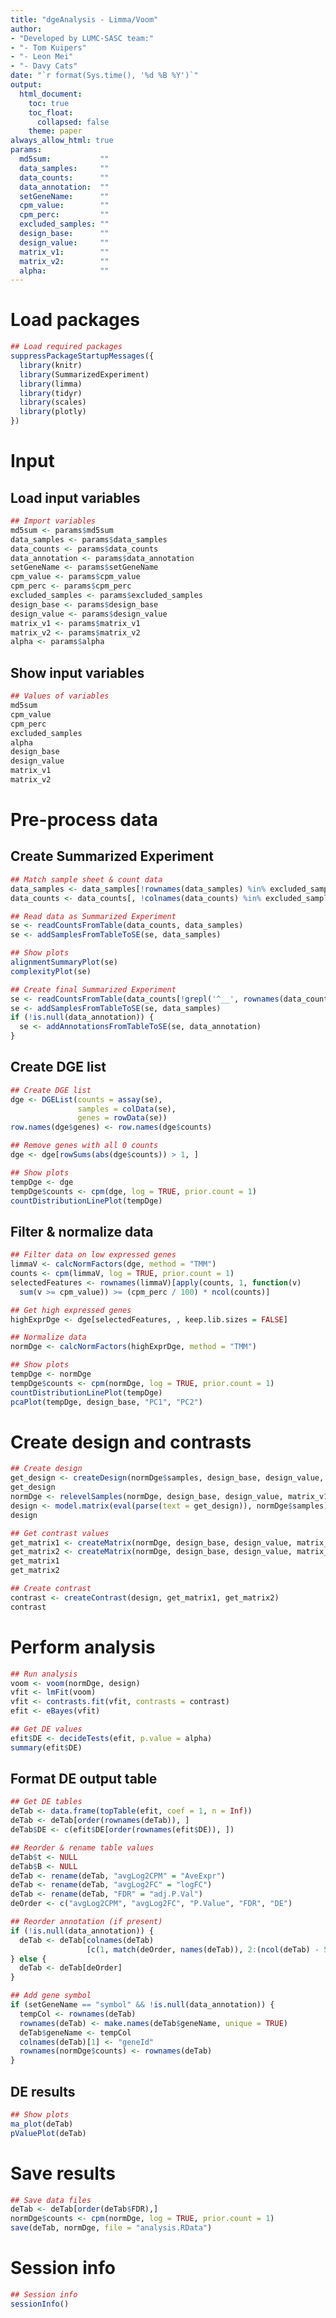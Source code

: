 ```yaml
---
title: "dgeAnalysis - Limma/Voom"
author:
- "Developed by LUMC-SASC team:"
- "- Tom Kuipers"
- "- Leon Mei"
- "- Davy Cats"
date: "`r format(Sys.time(), '%d %B %Y')`"
output:
  html_document:
    toc: true
    toc_float:
      collapsed: false
    theme: paper
always_allow_html: true
params:
  md5sum:           ""
  data_samples:     ""
  data_counts:      ""
  data_annotation:  ""
  setGeneName:      ""
  cpm_value:        ""
  cpm_perc:         ""
  excluded_samples: ""
  design_base:      ""
  design_value:     ""
  matrix_v1:        ""
  matrix_v2:        ""
  alpha:            ""
---
```



# Load packages

```r

## Load required packages
suppressPackageStartupMessages({
  library(knitr)
  library(SummarizedExperiment)
  library(limma)
  library(tidyr)
  library(scales)
  library(plotly)
})

```


# Input
## Load input variables

```r

## Import variables
md5sum <- params$md5sum
data_samples <- params$data_samples
data_counts <- params$data_counts
data_annotation <- params$data_annotation
setGeneName <- params$setGeneName
cpm_value <- params$cpm_value
cpm_perc <- params$cpm_perc
excluded_samples <- params$excluded_samples
design_base <- params$design_base
design_value <- params$design_value
matrix_v1 <- params$matrix_v1
matrix_v2 <- params$matrix_v2
alpha <- params$alpha

```


## Show input variables

```r

## Values of variables
md5sum
cpm_value
cpm_perc
excluded_samples
alpha
design_base
design_value
matrix_v1
matrix_v2

```


# Pre-process data
## Create Summarized Experiment

```r

## Match sample sheet & count data
data_samples <- data_samples[!rownames(data_samples) %in% excluded_samples, , drop = FALSE]
data_counts <- data_counts[, !colnames(data_counts) %in% excluded_samples]

## Read data as Summarized Experiment
se <- readCountsFromTable(data_counts, data_samples)
se <- addSamplesFromTableToSE(se, data_samples)

## Show plots
alignmentSummaryPlot(se)
complexityPlot(se)

## Create final Summarized Experiment
se <- readCountsFromTable(data_counts[!grepl('^__', rownames(data_counts)), ], data_samples)
se <- addSamplesFromTableToSE(se, data_samples)
if (!is.null(data_annotation)) {
  se <- addAnnotationsFromTableToSE(se, data_annotation)
}

```


## Create DGE list

```r

## Create DGE list
dge <- DGEList(counts = assay(se),
               samples = colData(se),
               genes = rowData(se))
row.names(dge$genes) <- row.names(dge$counts)

## Remove genes with all 0 counts
dge <- dge[rowSums(abs(dge$counts)) > 1, ]

## Show plots
tempDge <- dge
tempDge$counts <- cpm(dge, log = TRUE, prior.count = 1)
countDistributionLinePlot(tempDge)

```


## Filter & normalize data

```r

## Filter data on low expressed genes
limmaV <- calcNormFactors(dge, method = "TMM")
counts <- cpm(limmaV, log = TRUE, prior.count = 1)
selectedFeatures <- rownames(limmaV)[apply(counts, 1, function(v)
  sum(v >= cpm_value)) >= (cpm_perc / 100) * ncol(counts)]

## Get high expressed genes
highExprDge <- dge[selectedFeatures, , keep.lib.sizes = FALSE]

## Normalize data
normDge <- calcNormFactors(highExprDge, method = "TMM")

## Show plots
tempDge <- normDge
tempDge$counts <- cpm(normDge, log = TRUE, prior.count = 1)
countDistributionLinePlot(tempDge)
pcaPlot(tempDge, design_base, "PC1", "PC2")

```


# Create design and contrasts

```r

## Create design
get_design <- createDesign(normDge$samples, design_base, design_value, matrix_v1, matrix_v2)
get_design
normDge <- relevelSamples(normDge, design_base, design_value, matrix_v1, matrix_v2)
design <- model.matrix(eval(parse(text = get_design)), normDge$samples)
design

## Get contrast values
get_matrix1 <- createMatrix(normDge, design_base, design_value, matrix_v1)
get_matrix2 <- createMatrix(normDge, design_base, design_value, matrix_v2)
get_matrix1
get_matrix2

## Create contrast
contrast <- createContrast(design, get_matrix1, get_matrix2)
contrast

```


# Perform analysis

```r

## Run analysis
voom <- voom(normDge, design)
vfit <- lmFit(voom)
vfit <- contrasts.fit(vfit, contrasts = contrast)
efit <- eBayes(vfit)

## Get DE values
efit$DE <- decideTests(efit, p.value = alpha)
summary(efit$DE)

```


## Format DE output table

```r

## Get DE tables
deTab <- data.frame(topTable(efit, coef = 1, n = Inf))
deTab <- deTab[order(rownames(deTab)), ]
deTab$DE <- c(efit$DE[order(rownames(efit$DE)), ])

## Reorder & rename table values
deTab$t <- NULL
deTab$B <- NULL
deTab <- rename(deTab, "avgLog2CPM" = "AveExpr")
deTab <- rename(deTab, "avgLog2FC" = "logFC")
deTab <- rename(deTab, "FDR" = "adj.P.Val")
deOrder <- c("avgLog2CPM", "avgLog2FC", "P.Value", "FDR", "DE")

## Reorder annotation (if present)
if (!is.null(data_annotation)) {
  deTab <- deTab[colnames(deTab)
                 [c(1, match(deOrder, names(deTab)), 2:(ncol(deTab) - 5))]]
} else {
  deTab <- deTab[deOrder]
}

## Add gene symbol
if (setGeneName == "symbol" && !is.null(data_annotation)) {
  tempCol <- rownames(deTab)
  rownames(deTab) <- make.names(deTab$geneName, unique = TRUE)
  deTab$geneName <- tempCol
  colnames(deTab)[1] <- "geneId"
  rownames(normDge$counts) <- rownames(deTab)
}

```


## DE results

```r

## Show plots
ma_plot(deTab)
pValuePlot(deTab)

```


# Save results

```r

## Save data files
deTab <- deTab[order(deTab$FDR),]
normDge$counts <- cpm(normDge, log = TRUE, prior.count = 1)
save(deTab, normDge, file = "analysis.RData")

```


# Session info

```r

## Session info
sessionInfo()

```
